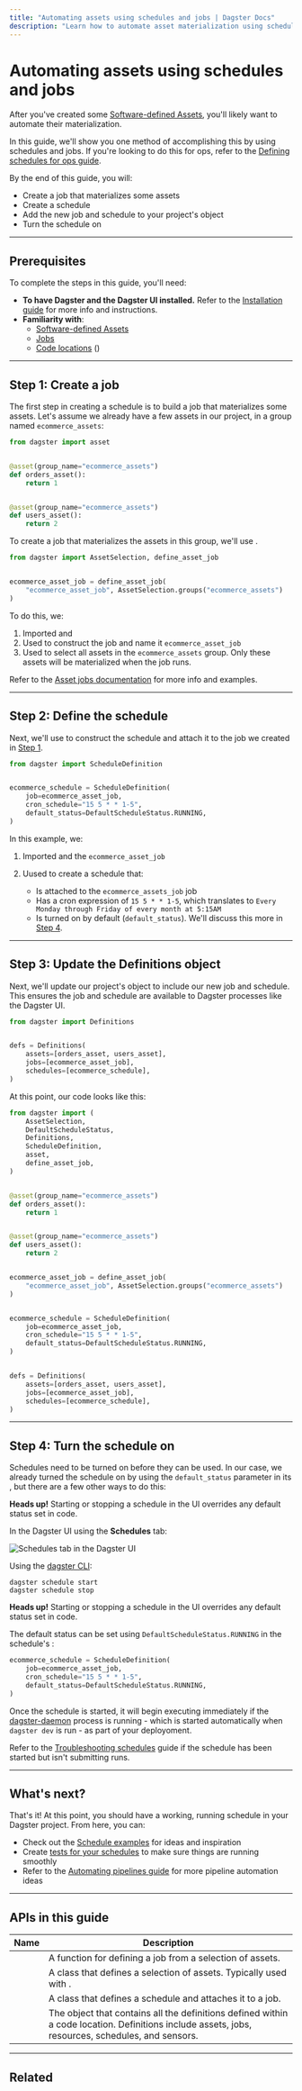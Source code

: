 ```yaml
---
title: "Automating assets using schedules and jobs | Dagster Docs"
description: "Learn how to automate asset materialization using schedules and jobs."
---
```


# Automating assets using schedules and jobs

After you've created some [Software-defined Assets](/concepts/assets/software-defined-assets), you'll likely want to automate their materialization.

In this guide, we'll show you one method of accomplishing this by using schedules and jobs. If you're looking to do this for ops, refer to the [Defining schedules for ops guide](/concepts/automation/schedules/running-ops).

By the end of this guide, you will:

- Create a job that materializes some assets
- Create a schedule
- Add the new job and schedule to your project's <PyObject object="Definitions" /> object
- Turn the schedule on

---

## Prerequisites

To complete the steps in this guide, you'll need:

- **To have Dagster and the Dagster UI installed.** Refer to the [Installation guide](/getting-started/install) for more info and instructions.
- **Familiarity with**:
  - [Software-defined Assets](/concepts/assets/software-defined-assets)
  - [Jobs](/concepts/ops-jobs-graphs/jobs)
  - [Code locations](/concepts/code-locations) (<PyObject object="Definitions" />)

---

## Step 1: Create a job

The first step in creating a schedule is to build a job that materializes some assets. Let's assume we already have a few assets in our project, in a group named `ecommerce_assets`:

```python file=concepts/partitions_schedules_sensors/schedules/basic_asset_schedule.py startafter=start_assets endbefore=end_assets
from dagster import asset


@asset(group_name="ecommerce_assets")
def orders_asset():
    return 1


@asset(group_name="ecommerce_assets")
def users_asset():
    return 2
```

To create a job that materializes the assets in this group, we'll use <PyObject object="define_asset_job" />.

```python file=concepts/partitions_schedules_sensors/schedules/basic_asset_schedule.py startafter=start_job endbefore=end_job
from dagster import AssetSelection, define_asset_job


ecommerce_asset_job = define_asset_job(
    "ecommerce_asset_job", AssetSelection.groups("ecommerce_assets")
)
```

To do this, we:

1. Imported <PyObject object="AssetSelection" /> and <PyObject object="define_asset_job" />
2. Used <PyObject object="define_asset_job" /> to construct the job and name it `ecommerce_asset_job`
3. Used <PyObject object="AssetSelection" /> to select all assets in the `ecommerce_assets` group. Only these assets will be materialized when the job runs.

Refer to the [Asset jobs documentation](/concepts/assets/asset-jobs) for more info and examples.

---

## Step 2: Define the schedule

Next, we'll use <PyObject object="ScheduleDefinition" /> to construct the schedule and attach it to the job we created in [Step 1](#step-1-create-a-job).

```python file=concepts/partitions_schedules_sensors/schedules/basic_asset_schedule.py startafter=start_schedule endbefore=end_schedule
from dagster import ScheduleDefinition


ecommerce_schedule = ScheduleDefinition(
    job=ecommerce_asset_job,
    cron_schedule="15 5 * * 1-5",
    default_status=DefaultScheduleStatus.RUNNING,
)
```

In this example, we:

1. Imported <PyObject object="ScheduleDefinition" /> and the `ecommerce_asset_job`
2. Uused <PyObject object="ScheduleDefinition" /> to create a schedule that:

   - Is attached to the `ecommerce_assets_job` job
   - Has a cron expression of `15 5 * * 1-5`, which translates to `Every Monday through Friday of every month at 5:15AM`
   - Is turned on by default (`default_status`). We'll discuss this more in [Step 4](#step-4-turn-the-schedule-on).

---

## Step 3: Update the Definitions object

Next, we'll update our project's <PyObject object="Definitions" /> object to include our new job and schedule. This ensures the job and schedule are available to Dagster processes like the Dagster UI.

```python file=concepts/partitions_schedules_sensors/schedules/basic_asset_schedule.py startafter=start_definitions endbefore=end_definitions
from dagster import Definitions


defs = Definitions(
    assets=[orders_asset, users_asset],
    jobs=[ecommerce_asset_job],
    schedules=[ecommerce_schedule],
)
```

At this point, our code looks like this:

```python file=concepts/partitions_schedules_sensors/schedules/basic_asset_schedule.py lines=3-10,14-23,30-34,41-47,54-60
from dagster import (
    AssetSelection,
    DefaultScheduleStatus,
    Definitions,
    ScheduleDefinition,
    asset,
    define_asset_job,
)


@asset(group_name="ecommerce_assets")
def orders_asset():
    return 1


@asset(group_name="ecommerce_assets")
def users_asset():
    return 2


ecommerce_asset_job = define_asset_job(
    "ecommerce_asset_job", AssetSelection.groups("ecommerce_assets")
)


ecommerce_schedule = ScheduleDefinition(
    job=ecommerce_asset_job,
    cron_schedule="15 5 * * 1-5",
    default_status=DefaultScheduleStatus.RUNNING,
)


defs = Definitions(
    assets=[orders_asset, users_asset],
    jobs=[ecommerce_asset_job],
    schedules=[ecommerce_schedule],
)
```

---

## Step 4: Turn the schedule on

Schedules need to be turned on before they can be used. In our case, we already turned the schedule on by using the `default_status` parameter in its <PyObject object="ScheduleDefinition" />, but there are a few other ways to do this:

<TabGroup>
<TabItem name="Dagster UI">

<Note>
  <strong>Heads up!</strong> Starting or stopping a schedule in the UI overrides
  any default status set in code.
</Note>

In the Dagster UI using the **Schedules** tab:

<Image
alt="Schedules tab in the Dagster UI"
src="/images/concepts/partitions-schedules-sensors/schedules-tab-toggle.png"
width={1164}
height={280}
/>

</TabItem>
<TabItem name="CLI">

Using the [dagster CLI](/\_apidocs/cli#dagster-schedule):

```shell
dagster schedule start
dagster schedule stop
```

</TabItem>
<TabItem name="Python code">

<Note>
  <strong>Heads up!</strong> Starting or stopping a schedule in the UI overrides
  any default status set in code.
</Note>

The default status can be set using `DefaultScheduleStatus.RUNNING` in the schedule's <PyObject object="ScheduleDefinition" />:

```python file=concepts/partitions_schedules_sensors/schedules/basic_asset_schedule.py lines=43-47
ecommerce_schedule = ScheduleDefinition(
    job=ecommerce_asset_job,
    cron_schedule="15 5 * * 1-5",
    default_status=DefaultScheduleStatus.RUNNING,
)
```

</TabItem>
</TabGroup>

Once the schedule is started, it will begin executing immediately if the [dagster-daemon](/deployment/dagster-daemon) process is running - which is started automatically when `dagster dev` is run - as part of your deployoment.

Refer to the [Troubleshooting schedules](/concepts/automation/schedules/troubleshooting) guide if the schedule has been started but isn't submitting runs.

---

## What's next?

That's it! At this point, you should have a working, running schedule in your Dagster project. From here, you can:

- Check out the [Schedule examples](/concepts/automation/schedules/examples) for ideas and inspiration
- Create [tests for your schedules](/concepts/automation/schedules/testing) to make sure things are running smoothly
- Refer to the [Automating pipelines guide](/guides/dagster/automating-pipelines) for more pipeline automation ideas

---

## APIs in this guide

| Name                                     | Description                                                                                                                                       |
| ---------------------------------------- | ------------------------------------------------------------------------------------------------------------------------------------------------- |
| <PyObject object="define_asset_job" />   | A function for defining a job from a selection of assets.                                                                                         |
| <PyObject object="AssetSelection" />     | A class that defines a selection of assets. Typically used with <PyObject object="define_asset_job" />.                                           |
| <PyObject object="ScheduleDefinition" /> | A class that defines a schedule and attaches it to a job.                                                                                         |
| <PyObject object="Definitions" />        | The object that contains all the definitions defined within a code location. Definitions include assets, jobs, resources, schedules, and sensors. |

---

## Related

<ArticleList>
  <ArticleListItem
    title="Defining schedules for ops"
    href="/concepts/automation/schedules/running-ops"
  ></ArticleListItem>
  <ArticleListItem
    title="Testing schedules"
    href="/concepts/automation/schedules/testing"
  ></ArticleListItem>
  <ArticleListItem
    title="Asset jobs"
    href="/concepts/assets/asset-jobs"
  ></ArticleListItem>
  <ArticleListItem
    title="Automating data pipelines"
    href="/guides/dagster/automating-pipelines"
  ></ArticleListItem>
  <ArticleListItem
    title="Schedule examples"
    href="/concepts/automation/schedules/examples"
  ></ArticleListItem>
  <ArticleListItem
    title="Troubleshooting schedules"
    href="/concepts/automation/schedules/troubleshooting"
  ></ArticleListItem>
</ArticleList>
